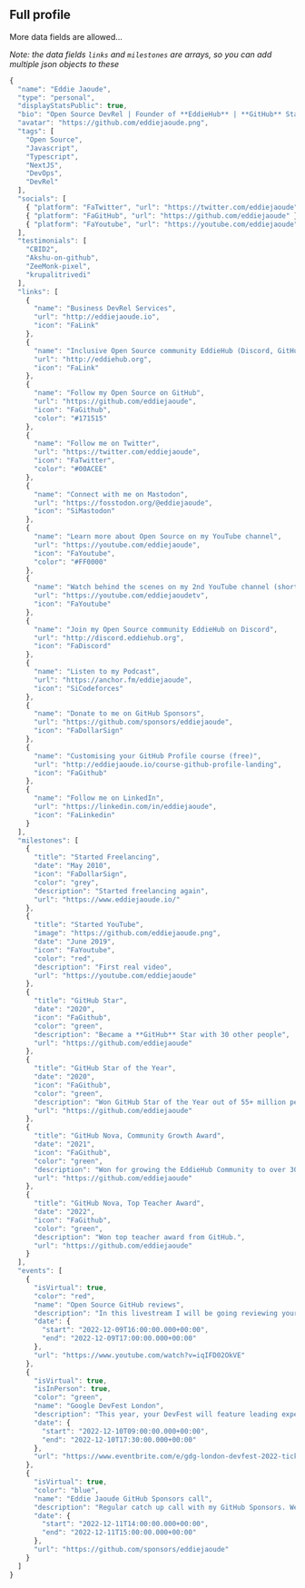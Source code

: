 
## Full profile

More data fields are allowed...

_Note: the data fields `links` and `milestones` are arrays, so you can add multiple json objects to these_

```js
{
  "name": "Eddie Jaoude",
  "type": "personal",
  "displayStatsPublic": true,
  "bio": "Open Source DevRel | Founder of **EddieHub** | **GitHub** Star",
  "avatar": "https://github.com/eddiejaoude.png",
  "tags": [
    "Open Source",
    "Javascript",
    "Typescript",
    "NextJS",
    "DevOps",
    "DevRel"
  ],
  "socials": [
    { "platform": "FaTwitter", "url": "https://twitter.com/eddiejaoude" },
    { "platform": "FaGitHub", "url": "https://github.com/eddiejaoude" },
    { "platform": "FaYoutube", "url": "https://youtube.com/eddiejaoude" }
  ],
  "testimonials": [
    "CBID2",
    "Akshu-on-github",
    "ZeeMonk-pixel",
    "krupalitrivedi"
  ],
  "links": [
    {
      "name": "Business DevRel Services",
      "url": "http://eddiejaoude.io",
      "icon": "FaLink"
    },
    {
      "name": "Inclusive Open Source community EddieHub (Discord, GitHub Org ...)",
      "url": "http://eddiehub.org",
      "icon": "FaLink"
    },
    {
      "name": "Follow my Open Source on GitHub",
      "url": "https://github.com/eddiejaoude",
      "icon": "FaGithub",
      "color": "#171515"
    },
    {
      "name": "Follow me on Twitter",
      "url": "https://twitter.com/eddiejaoude",
      "icon": "FaTwitter",
      "color": "#00ACEE"
    },
    {
      "name": "Connect with me on Mastodon",
      "url": "https://fosstodon.org/@eddiejaoude",
      "icon": "SiMastodon"
    },
    {
      "name": "Learn more about Open Source on my YouTube channel",
      "url": "https://youtube.com/eddiejaoude",
      "icon": "FaYoutube",
      "color": "#FF0000"
    },
    {
      "name": "Watch behind the scenes on my 2nd YouTube channel (shorts)",
      "url": "https://youtube.com/eddiejaoudetv",
      "icon": "FaYoutube"
    },
    {
      "name": "Join my Open Source community EddieHub on Discord",
      "url": "http://discord.eddiehub.org",
      "icon": "FaDiscord"
    },
    {
      "name": "Listen to my Podcast",
      "url": "https://anchor.fm/eddiejaoude",
      "icon": "SiCodeforces"
    },
    {
      "name": "Donate to me on GitHub Sponsors",
      "url": "https://github.com/sponsors/eddiejaoude",
      "icon": "FaDollarSign"
    },
    {
      "name": "Customising your GitHub Profile course (free)",
      "url": "http://eddiejaoude.io/course-github-profile-landing",
      "icon": "FaGithub"
    },
    {
      "name": "Follow me on LinkedIn",
      "url": "https://linkedin.com/in/eddiejaoude",
      "icon": "FaLinkedin"
    }
  ],
  "milestones": [
    {
      "title": "Started Freelancing",
      "date": "May 2010",
      "icon": "FaDollarSign",
      "color": "grey",
      "description": "Started freelancing again",
      "url": "https://www.eddiejaoude.io/"
    },
    {
      "title": "Started YouTube",
      "image": "https://github.com/eddiejaoude.png",
      "date": "June 2019",
      "icon": "FaYoutube",
      "color": "red",
      "description": "First real video",
      "url": "https://youtube.com/eddiejaoude"
    },
    {
      "title": "GitHub Star",
      "date": "2020",
      "icon": "FaGithub",
      "color": "green",
      "description": "Became a **GitHub** Star with 30 other people",
      "url": "https://github.com/eddiejaoude"
    },
    {
      "title": "GitHub Star of the Year",
      "date": "2020",
      "icon": "FaGithub",
      "color": "green",
      "description": "Won GitHub Star of the Year out of 55+ million people",
      "url": "https://github.com/eddiejaoude"
    },
    {
      "title": "GitHub Nova, Community Growth Award",
      "date": "2021",
      "icon": "FaGithub",
      "color": "green",
      "description": "Won for growing the EddieHub Community to over 30k members.",
      "url": "https://github.com/eddiejaoude"
    },
    {
      "title": "GitHub Nova, Top Teacher Award",
      "date": "2022",
      "icon": "FaGithub",
      "color": "green",
      "description": "Won top teacher award from GitHub.",
      "url": "https://github.com/eddiejaoude"
    }
  ],
  "events": [
    {
      "isVirtual": true,
      "color": "red",
      "name": "Open Source GitHub reviews",
      "description": "In this livestream I will be going reviewing your **Open Source projects** and profiles! I will be joined by **Amanda**, a Developer Advocate.",
      "date": {
        "start": "2022-12-09T16:00:00.000+00:00",
        "end": "2022-12-09T17:00:00.000+00:00"
      },
      "url": "https://www.youtube.com/watch?v=iqIFD02OkVE"
    },
    {
      "isVirtual": true,
      "isInPerson": true,
      "color": "green",
      "name": "Google DevFest London",
      "description": "This year, your DevFest will feature leading experts on Google technologies in areas like Web, Firebase, Flutter, Machine Learning, Artificial Intelligence, Cloud and so much more including a mini-careers fair!",
      "date": {
        "start": "2022-12-10T09:00:00.000+00:00",
        "end": "2022-12-10T17:30:00.000+00:00"
      },
      "url": "https://www.eventbrite.com/e/gdg-london-devfest-2022-tickets-471199328877"
    },
    {
      "isVirtual": true,
      "color": "blue",
      "name": "Eddie Jaoude GitHub Sponsors call",
      "description": "Regular catch up call with my GitHub Sponsors. We can chat about whatever **you** like. Let's GEEK out!",
      "date": {
        "start": "2022-12-11T14:00:00.000+00:00",
        "end": "2022-12-11T15:00:00.000+00:00"
      },
      "url": "https://github.com/sponsors/eddiejaoude"
    }
  ]
}
```

